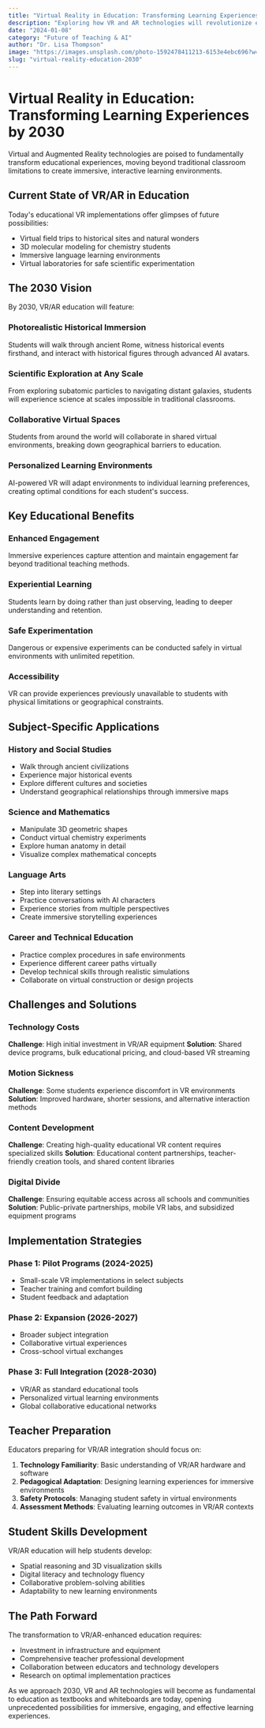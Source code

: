 ```yaml
---
title: "Virtual Reality in Education: Transforming Learning Experiences by 2030"
description: "Exploring how VR and AR technologies will revolutionize education, creating immersive learning environments that were previously impossible."
date: "2024-01-08"
category: "Future of Teaching & AI"
author: "Dr. Lisa Thompson"
image: "https://images.unsplash.com/photo-1592478411213-6153e4ebc696?w=800&h=400&fit=crop"
slug: "virtual-reality-education-2030"
---
```


# Virtual Reality in Education: Transforming Learning Experiences by 2030

Virtual and Augmented Reality technologies are poised to fundamentally transform educational experiences, moving beyond traditional classroom limitations to create immersive, interactive learning environments.

## Current State of VR/AR in Education

Today's educational VR implementations offer glimpses of future possibilities:

- Virtual field trips to historical sites and natural wonders
- 3D molecular modeling for chemistry students
- Immersive language learning environments
- Virtual laboratories for safe scientific experimentation

## The 2030 Vision

By 2030, VR/AR education will feature:

### Photorealistic Historical Immersion
Students will walk through ancient Rome, witness historical events firsthand, and interact with historical figures through advanced AI avatars.

### Scientific Exploration at Any Scale
From exploring subatomic particles to navigating distant galaxies, students will experience science at scales impossible in traditional classrooms.

### Collaborative Virtual Spaces
Students from around the world will collaborate in shared virtual environments, breaking down geographical barriers to education.

### Personalized Learning Environments
AI-powered VR will adapt environments to individual learning preferences, creating optimal conditions for each student's success.

## Key Educational Benefits

### Enhanced Engagement
Immersive experiences capture attention and maintain engagement far beyond traditional teaching methods.

### Experiential Learning
Students learn by doing rather than just observing, leading to deeper understanding and retention.

### Safe Experimentation
Dangerous or expensive experiments can be conducted safely in virtual environments with unlimited repetition.

### Accessibility
VR can provide experiences previously unavailable to students with physical limitations or geographical constraints.

## Subject-Specific Applications

### History and Social Studies
- Walk through ancient civilizations
- Experience major historical events
- Explore different cultures and societies
- Understand geographical relationships through immersive maps

### Science and Mathematics
- Manipulate 3D geometric shapes
- Conduct virtual chemistry experiments
- Explore human anatomy in detail
- Visualize complex mathematical concepts

### Language Arts
- Step into literary settings
- Practice conversations with AI characters
- Experience stories from multiple perspectives
- Create immersive storytelling experiences

### Career and Technical Education
- Practice complex procedures in safe environments
- Experience different career paths virtually
- Develop technical skills through realistic simulations
- Collaborate on virtual construction or design projects

## Challenges and Solutions

### Technology Costs
**Challenge**: High initial investment in VR/AR equipment
**Solution**: Shared device programs, bulk educational pricing, and cloud-based VR streaming

### Motion Sickness
**Challenge**: Some students experience discomfort in VR environments
**Solution**: Improved hardware, shorter sessions, and alternative interaction methods

### Content Development
**Challenge**: Creating high-quality educational VR content requires specialized skills
**Solution**: Educational content partnerships, teacher-friendly creation tools, and shared content libraries

### Digital Divide
**Challenge**: Ensuring equitable access across all schools and communities
**Solution**: Public-private partnerships, mobile VR labs, and subsidized equipment programs

## Implementation Strategies

### Phase 1: Pilot Programs (2024-2025)
- Small-scale VR implementations in select subjects
- Teacher training and comfort building
- Student feedback and adaptation

### Phase 2: Expansion (2026-2027)
- Broader subject integration
- Collaborative virtual experiences
- Cross-school virtual exchanges

### Phase 3: Full Integration (2028-2030)
- VR/AR as standard educational tools
- Personalized virtual learning environments
- Global collaborative educational networks

## Teacher Preparation

Educators preparing for VR/AR integration should focus on:

1. **Technology Familiarity**: Basic understanding of VR/AR hardware and software
2. **Pedagogical Adaptation**: Designing learning experiences for immersive environments
3. **Safety Protocols**: Managing student safety in virtual environments
4. **Assessment Methods**: Evaluating learning outcomes in VR/AR contexts

## Student Skills Development

VR/AR education will help students develop:

- Spatial reasoning and 3D visualization skills
- Digital literacy and technology fluency
- Collaborative problem-solving abilities
- Adaptability to new learning environments

## The Path Forward

The transformation to VR/AR-enhanced education requires:

- Investment in infrastructure and equipment
- Comprehensive teacher professional development
- Collaboration between educators and technology developers
- Research on optimal implementation practices

As we approach 2030, VR and AR technologies will become as fundamental to education as textbooks and whiteboards are today, opening unprecedented possibilities for immersive, engaging, and effective learning experiences.